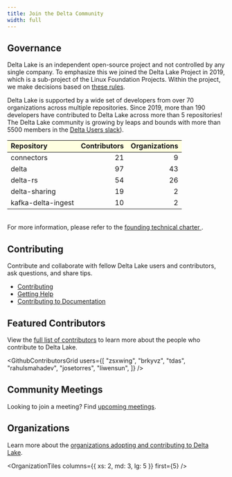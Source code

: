 ```yaml
---
title: Join the Delta Community
width: full
---
```


## Governance

Delta Lake is an independent open-source project and not controlled by any single company. To emphasize this we joined the Delta Lake Project in 2019, which is a sub-project of the Linux Foundation Projects. Within the project, we make decisions based on [these rules](https://delta-io-beta.netlify.app/pdfs/delta-charter.pdf).

Delta Lake is supported by a wide set of developers from over 70 organizations across multiple repositories. Since 2019, more than 190 developers have contributed to Delta Lake across more than 5 repositories! The Delta Lake community is growing by leaps and bounds with more than 5500 members in the [Delta Users slack](https://dbricks.co/delta-users-slack)).

<table cellpadding="5" width="500">
  <tr>
    <td
      align="left"
      bgcolor="#ffffe0"
      style="border-bottom:solid 1px black; border-top:solid 1px black"
    >
      <b>Repository</b>
    </td>
    <td
      align="right"
      bgcolor="#ffffe0"
      style="border-bottom:solid 1px black; border-top:solid 1px black"
    >
      <b>Contributors</b>
    </td>
    <td
      align="right"
      bgcolor="#ffffe0"
      style="border-bottom:solid 1px black; border-top:solid 1px black"
    >
      <b>Organizations</b>
    </td>
  </tr>
  <tr>
    <td align="left">connectors</td>
    <td align="right">21</td>
    <td align="right">9</td>
  </tr>
  <tr>
    <td align="left">delta</td>
    <td align="right">97</td>
    <td align="right">43</td>
  </tr>
  <tr>
    <td align="left">delta-rs</td>
    <td align="right">54</td>
    <td align="right">26</td>
  </tr>
  <tr>
    <td align="left">delta-sharing</td>
    <td align="right">19</td>
    <td align="right">2</td>
  </tr>
  <tr>
    <td align="left">kafka-delta-ingest</td>
    <td align="right">10</td>
    <td align="right">2</td>
  </tr>
</table>

<br />
For more information, please refer to the <a
  href="https://delta-io-beta.netlify.app/pdfs/delta-charter.pdf"
  target="_blank"
>
  founding technical charter
</a>
.

## Contributing

Contribute and collaborate with fellow Delta Lake users and contributors, ask questions, and share tips.

- [Contributing](/community/contributing)
- [Getting Help](/community/getting-help)
- [Contributing to Documentation](/community/contributing-to-docs)

<SocialTiles />

## Featured Contributors

View the [full list of contributors](/community/contributors) to learn more about the people who contribute to Delta Lake.

<GithubContributorsGrid
  users={[
    "zsxwing",
    "brkyvz",
    "tdas",
    "rahulsmahadev",
    "josetorres",
    "liwensun",
  ]}
/>

## Community Meetings

Looking to join a meeting? Find [upcoming meetings](/community/meetings).

<JsonCardDataList data="meetings" first={3} />

## Organizations

Learn more about the [organizations adopting and contributing to Delta Lake](/community/adoption).

<OrganizationTiles columns={{ xs: 2, md: 3, lg: 5 }} first={5} />

